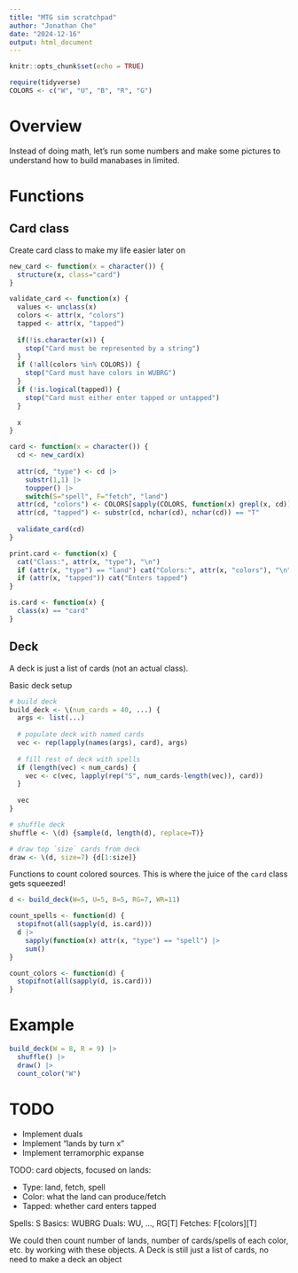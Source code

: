 ```yaml
---
title: "MTG sim scratchpad"
author: "Jonathan Che"
date: "2024-12-16"
output: html_document
---
```


```r
knitr::opts_chunk$set(echo = TRUE)

require(tidyverse)
COLORS <- c("W", "U", "B", "R", "G")
```

# Overview

Instead of doing math, let's run some numbers and make some pictures to understand how to build manabases in limited.

# Functions

## Card class

Create card class to make my life easier later on

```r
new_card <- function(x = character()) {
  structure(x, class="card")
}

validate_card <- function(x) {
  values <- unclass(x)
  colors <- attr(x, "colors")
  tapped <- attr(x, "tapped")
  
  if(!is.character(x)) {
    stop("Card must be represented by a string")
  }
  if (!all(colors %in% COLORS)) {
    stop("Card must have colors in WUBRG")
  }
  if (!is.logical(tapped)) {
    stop("Card must either enter tapped or untapped")
  }
  
  x
}

card <- function(x = character()) {
  cd <- new_card(x)
  
  attr(cd, "type") <- cd |> 
    substr(1,1) |> 
    toupper() |> 
    switch(S="spell", F="fetch", "land")
  attr(cd, "colors") <- COLORS[sapply(COLORS, function(x) grepl(x, cd))]
  attr(cd, "tapped") <- substr(cd, nchar(cd), nchar(cd)) == "T"
  
  validate_card(cd)
}

print.card <- function(x) {
  cat("Class:", attr(x, "type"), "\n")
  if (attr(x, "type") == "land") cat("Colors:", attr(x, "colors"), "\n")
  if (attr(x, "tapped")) cat("Enters tapped")
}

is.card <- function(x) {
  class(x) == "card"
}
```

## Deck

A deck is just a list of cards (not an actual class).

Basic deck setup

```r
# build deck
build_deck <- \(num_cards = 40, ...) {
  args <- list(...)
  
  # populate deck with named cards
  vec <- rep(lapply(names(args), card), args)
  
  # fill rest of deck with spells
  if (length(vec) < num_cards) {   
    vec <- c(vec, lapply(rep("S", num_cards-length(vec)), card))
  }
  
  vec
}

# shuffle deck
shuffle <- \(d) {sample(d, length(d), replace=T)}

# draw top `size` cards from deck
draw <- \(d, size=7) {d[1:size]}
```

Functions to count colored sources.
This is where the juice of the `card` class gets squeezed!

```r
d <- build_deck(W=5, U=5, B=5, RG=7, WR=11)

count_spells <- function(d) {
  stopifnot(all(sapply(d, is.card)))
  d |> 
    sapply(function(x) attr(x, "type") == "spell") |> 
    sum()
}

count_colors <- function(d) {
  stopifnot(all(sapply(d, is.card)))
}
```



# Example

```r
build_deck(W = 8, R = 9) |> 
  shuffle() |> 
  draw() |> 
  count_color("W")
```


# TODO

* Implement duals
* Implement "lands by turn x"
* Implement terramorphic expanse


TODO: card objects, focused on lands:

* Type: land, fetch, spell
* Color: what the land can produce/fetch
* Tapped: whether card enters tapped

Spells: S
Basics: WUBRG
Duals: WU, ..., RG[T]
Fetches: F[colors][T]

We could then count number of lands, number of cards/spells of each color, etc. by working with these objects.
A Deck is still just a list of cards, no need to make a deck an object




